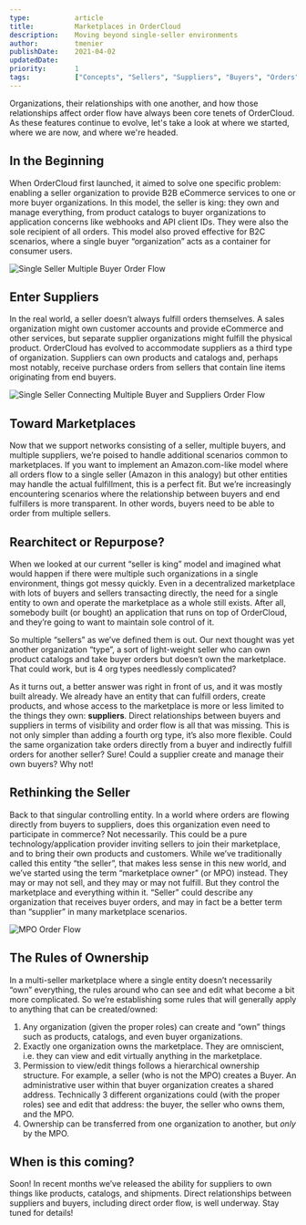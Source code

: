 ```yaml
---
type:           article
title:          Marketplaces in OrderCloud
description:    Moving beyond single-seller environments
author:         tmenier
publishDate:    2021-04-02
updatedDate:    
priority:       1
tags:           ["Concepts", "Sellers", "Suppliers", "Buyers", "Orders"]
---
```


Organizations, their relationships with one another, and how those relationships affect order flow have always been core tenets of OrderCloud. As these features continue to evolve, let's take a look at where we started, where we are now, and where we're headed.

## In the Beginning
When OrderCloud first launched, it aimed to solve one specific problem: enabling a seller organization to provide B2B eCommerce services to one or more buyer organizations. In this model, the seller is king: they own and manage everything, from product catalogs to buyer organizations to application concerns like webhooks and API client IDs. They were also the sole recipient of all orders. This model also proved effective for B2C scenarios, where a single buyer “organization” acts as a container for consumer users.

![Single Seller Multiple Buyer Order Flow](/images/knowledge-base/inline/marketplaces-in-ordercloud/orderflow1.png)

## Enter Suppliers
In the real world, a seller doesn’t always fulfill orders themselves. A sales organization might own customer accounts and provide eCommerce and other services, but separate supplier organizations might fulfill the physical product. OrderCloud has evolved to accommodate suppliers as a third type of organization. Suppliers can own products and catalogs and, perhaps most notably, receive purchase orders from sellers that contain line items originating from end buyers.

![Single Seller Connecting Multiple Buyer and Suppliers Order Flow](/images/knowledge-base/inline/marketplaces-in-ordercloud/orderflow3.png)

## Toward Marketplaces
Now that we support networks consisting of a seller, multiple buyers, and multiple suppliers, we’re poised to handle additional scenarios common to marketplaces. If you want to implement an Amazon.com-like model where all orders flow to a single seller (Amazon in this analogy) but other entities may handle the actual fulfillment, this is a perfect fit. But we’re increasingly encountering scenarios where the relationship between buyers and end fulfillers is more transparent. In other words, buyers need to be able to order from multiple sellers.

## Rearchitect or Repurpose?
When we looked at our current “seller is king” model and imagined what would happen if there were multiple such organizations in a single environment, things got messy quickly. Even in a decentralized marketplace with lots of buyers and sellers transacting directly, the need for a single entity to own and operate the marketplace as a whole still exists. After all, somebody built (or bought) an application that runs on top of OrderCloud, and they’re going to want to maintain sole control of it.

So multiple “sellers” as we’ve defined them is out. Our next thought was yet another organization “type”, a sort of light-weight seller who can own product catalogs and take buyer orders but doesn’t own the marketplace. That could work, but is 4 org types needlessly complicated?

As it turns out, a better answer was right in front of us, and it was mostly built already. We already have an entity that can fulfill orders, create products, and whose access to the marketplace is more or less limited to the things they own: **suppliers**. Direct relationships between buyers and suppliers in terms of visibility and order flow is all that was missing. This is not only simpler than adding a fourth org type, it’s also more flexible. Could the same organization take orders directly from a buyer and indirectly fulfill orders for another seller? Sure! Could a supplier create and manage their own buyers? Why not!

## Rethinking the Seller
Back to that singular controlling entity. In a world where orders are flowing directly from buyers to suppliers, does this organization even need to participate in commerce? Not necessarily. This could be a pure technology/application provider inviting sellers to join their marketplace, and to bring their own products and customers. While we’ve traditionally called this entity “the seller”, that makes less sense in this new world, and we’ve started using the term “marketplace owner” (or MPO) instead. They may or may not sell, and they may or may not fulfill. But they control the marketplace and everything within it. “Seller” could describe any organization that receives buyer orders, and may in fact be a better term than “supplier” in many marketplace scenarios.

![MPO Order Flow](/images/knowledge-base/inline/marketplaces-in-ordercloud/orderflow2.png)

## The Rules of Ownership
In a multi-seller marketplace where a single entity doesn’t necessarily “own” everything, the rules around who can see and edit what become a bit more complicated. So we’re establishing some rules that will generally apply to anything that can be created/owned:

1. Any organization (given the proper roles) can create and “own” things such as products, catalogs, and even buyer organizations.
2. Exactly one organization owns the marketplace. They are omniscient, i.e. they can view and edit virtually anything in the marketplace.
3. Permission to view/edit things follows a hierarchical ownership structure. For example, a seller (who is not the MPO) creates a Buyer. An administrative user within that buyer organization creates a shared address. Technically 3 different organizations could (with the proper roles) see and edit that address: the buyer, the seller who owns them, and the MPO.
4. Ownership can be transferred from one organization to another, but _only_ by the MPO.

## When is this coming?
Soon! In recent months we’ve released the ability for suppliers to own things like products, catalogs, and shipments. Direct relationships between suppliers and buyers, including direct order flow, is well underway. Stay tuned for details!